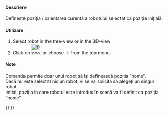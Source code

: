 <languages/>
{{Docnav
|[[Robot_Export|Export a trajectory]]
|[[Robot_RestoreHomePos|Restore home position]]
|[[Robot_Workbench|Robot]]
|IconL=Robot_Export.svg
|IconR=Robot_RestoreHomePos.svg
|IconC=Workbench_Robot.svg
}}

<div class="mw-translate-fuzzy">
{{GuiCommand|Name=Robot SetHomePos|Workbenches=[[Robot_Workbench|Robot]]|MenuLocation=Robot → Set home position}}
</div>

<div class="mw-translate-fuzzy">
====Descriere====
Definește  poziția / orientarea curentă a robotului selectat ca poziție inițială.
</div>


<div class="mw-translate-fuzzy">
====Utilizare====
#Select robot in the tree-view or in the 3D-view
#Click on [[Image:Robot_SetHomePos.png|32px]] or choose {{KEY| Robot}}  →  {{KEY|[[Image:Robot_SetHomePos.png|32px]] Set the home position}}  from the top menu.
</div>


<div class="mw-translate-fuzzy">
====Note====
Comanda permite doar unui robot să își definească poziția ”home”.
<br />
Dacă nu este selectat niciun robot, vi se va solicita să alegeți un singur robot.
<br />
Inițial, poziția în care robotul este introdus în scenă va fi definit ca poziția ”home”.
</div>


{{Docnav
|[[Robot_Export|Export a trajectory]]
|[[Robot_RestoreHomePos|Restore home position]]
|[[Robot_Workbench|Robot]]
|IconL=Robot_Export.svg
|IconR=Robot_RestoreHomePos.svg
|IconC=Workbench_Robot.svg
}}

{{Robot_Tools_navi{{#translation:}}}}
{{Userdocnavi{{#translation:}}}}
{{clear}}